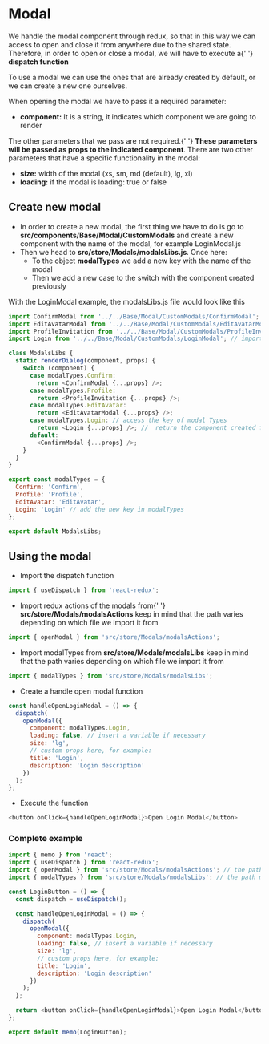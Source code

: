 
<Meta title="Components/Modal/Introduction" args={{}} />

# Modal

<p style={{ fontSize: '1.2rem' }}>
  We handle the modal component through redux, so that in this way we can access
  to open and close it from anywhere due to the shared state. Therefore, in
  order to open or close a modal, we will have to execute a{' '}
  <b>dispatch function</b>
</p>
<p style={{ fontSize: '1.2rem' }}>
  To use a modal we can use the ones that are already created by default, or we
  can create a new one ourselves.
</p>

<p style={{ fontSize: '1.2rem' }}>
  When opening the modal we have to pass it a required parameter:
</p>

<ul>
  <li style={{ fontSize: '1.2rem' }}>
    <b>component:</b> It is a string, it indicates which component we are going
    to render
  </li>
</ul>

<p style={{ fontSize: '1.2rem' }}>
  The other parameters that we pass are not required.{' '}
  <b>These parameters will be passed as props to the indicated component</b>.
  There are two other parameters that have a specific functionality in the
  modal:
</p>
<ul>
  <li style={{ fontSize: '1.2rem' }}>
    <b>size:</b> width of the modal (xs, sm, md (default), lg, xl)
  </li>
  <li style={{ fontSize: '1.2rem' }}>
    <b>loading:</b> if the modal is loading: true or false
  </li>
</ul>

## Create new modal

<ul>
  <li style={{ fontSize: '1.2rem' }}>
    In order to create a new modal, the first thing we have to do is go to
    <b> src/components/Base/Modal/CustomModals</b> and create a new component with
    the name of the modal, for example LoginModal.js
  </li>
  <li style={{ fontSize: '1.2rem' }}>
    Then we head to <b>src/store/Modals/modalsLibs.js</b>. Once here:
    <ul>
      <li style={{ fontSize: '1.2rem' }}>
        To the object <b>modalTypes</b> we add a new key with the name of the
        modal
      </li>
      <li style={{ fontSize: '1.2rem' }}>
        Then we add a new case to the switch with the component created
        previously
      </li>
    </ul>
  </li>
</ul>
<p style={{ fontSize: '1.2rem' }}>
  With the LoginModal example, the modalsLibs.js file would look like this
</p>

```js
import ConfirmModal from '../../Base/Modal/CustomModals/ConfirmModal';
import EditAvatarModal from '../../Base/Modal/CustomModals/EditAvatarModal';
import ProfileInvitation from '../../Base/Modal/CustomModals/ProfileInvitationModal';
import Login from '../../Base/Modal/CustomModals/LoginModal'; // import the created component

class ModalsLibs {
  static renderDialog(component, props) {
    switch (component) {
      case modalTypes.Confirm:
        return <ConfirmModal {...props} />;
      case modalTypes.Profile:
        return <ProfileInvitation {...props} />;
      case modalTypes.EditAvatar:
        return <EditAvatarModal {...props} />;
      case modalTypes.Login: // access the key of modal Types
        return <Login {...props} />; //  return the component created for the Login modal
      default:
        <ConfirmModal {...props} />;
    }
  }
}

export const modalTypes = {
  Confirm: 'Confirm',
  Profile: 'Profile',
  EditAvatar: 'EditAvatar',
  Login: 'Login' // add the new key in modalTypes
};

export default ModalsLibs;
```

## Using the modal

<ul>
  <li style={{ fontSize: '1.2rem' }}>Import the dispatch function</li>
</ul>

```js
import { useDispatch } from 'react-redux';
```

<ul>
  <li style={{ fontSize: '1.2rem' }}>
    Import redux actions of the modals from{' '}
    <b>src/store/Modals/modalsActions</b> keep in mind that the path varies
    depending on which file we import it from
  </li>
</ul>

```js
import { openModal } from 'src/store/Modals/modalsActions';
```

<ul>
  <li style={{ fontSize: '1.2rem' }}>
    Import modalTypes from <b>src/store/Modals/modalsLibs</b> keep in mind that
    the path varies depending on which file we import it from
  </li>
</ul>

```js
import { modalTypes } from 'src/store/Modals/modalsLibs';
```

<ul>
  <li style={{ fontSize: '1.2rem' }}>Create a handle open modal function</li>
</ul>

```js
const handleOpenLoginModal = () => {
  dispatch(
    openModal({
      component: modalTypes.Login,
      loading: false, // insert a variable if necessary
      size: 'lg',
      // custom props here, for example:
      title: 'Login',
      description: 'Login description'
    })
  );
};
```

<ul>
  <li style={{ fontSize: '1.2rem' }}>Execute the function</li>
</ul>

```js
<button onClick={handleOpenLoginModal}>Open Login Modal</button>
```

### Complete example

```js
import { memo } from 'react';
import { useDispatch } from 'react-redux';
import { openModal } from 'src/store/Modals/modalsActions'; // the path may change depending on the location of this file
import { modalTypes } from 'src/store/Modals/modalsLibs'; // the path may change depending on the location of this file

const LoginButton = () => {
  const dispatch = useDispatch();

  const handleOpenLoginModal = () => {
    dispatch(
      openModal({
        component: modalTypes.Login,
        loading: false, // insert a variable if necessary
        size: 'lg',
        // custom props here, for example:
        title: 'Login',
        description: 'Login description'
      })
    );
  };

  return <button onClick={handleOpenLoginModal}>Open Login Modal</button>;
};

export default memo(LoginButton);
```
